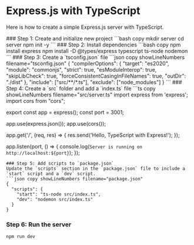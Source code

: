 
# Express.js with TypeScript
Here is how to create a simple Express.js server with TypeScript.

<Steps>
### Step 1: Create and initialize new project
```bash copy
mkdir server
cd server
npm init -y
```
### Step 2: Install dependencies
```bash copy
npm install express
npm install -D @types/express typescript ts-node nodemon
```
### Step 3: Create a `tsconfig.json` file
```json copy showLineNumbers filename="tsconfig.json"
{
  "compilerOptions": {
    "target": "es2020",
    "module": "commonjs",
    "strict": true,
    "esModuleInterop": true,
    "skipLibCheck": true,
    "forceConsistentCasingInFileNames": true,
    "outDir": "./dist"
  },
  "include": ["src/**/*.ts"],
  "exclude": ["node_modules"]
}
```
### Step 4: Create a `src` folder and add a `index.ts` file
```ts copy showLineNumbers filename="src/server.ts"
import express from 'express';
import cors from "cors";

export const app = express();
const port = 3001;

app.use(express.json());
app.use(cors());

app.get('/', (req, res) => {
  res.send('Hello, TypeScript with Express!');
});

app.listen(port, () => {
  console.log(`Server is running on http://localhost:${port}`);
});
```
### Step 5: Add scripts to `package.json`
Update the `scripts` section in the `package.json` file to include a `start` script and a `dev` script.
```json copy showLineNumbers filename="package.json"
{
  "scripts": {
    "start": "ts-node src/index.ts",
    "dev": "nodemon src/index.ts"
  }
}
```
### Step 6: Run the server
```bash copy
npm run dev
```
</Steps>
